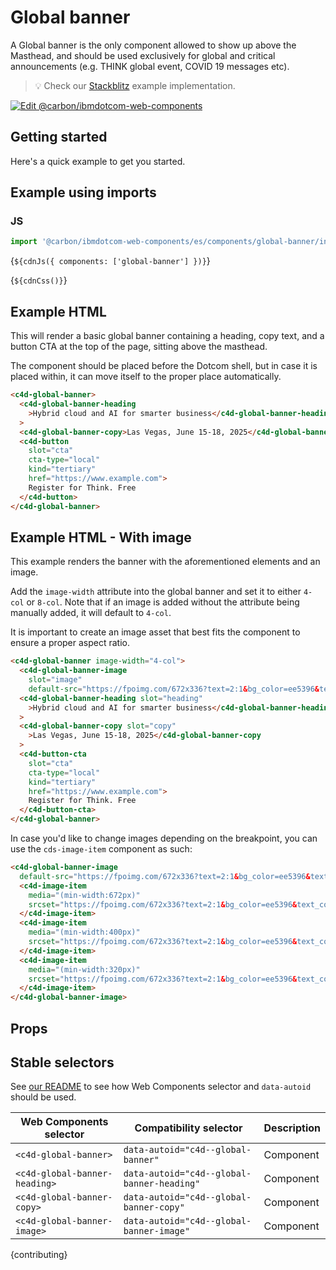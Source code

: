 
<Meta of={GlobalBannerStories} />

# Global banner

A Global banner is the only component allowed to show up above the Masthead, and
should be used exclusively for global and critical announcements (e.g. THINK
global event, COVID 19 messages etc).

> 💡 Check our
> [Stackblitz](https://stackblitz.com/github/carbon-design-system/carbon-for-ibm-dotcom/tree/main/packages/web-components/examples/stackblitz/components/global-banner)
> example implementation.

[![Edit @carbon/ibmdotcom-web-components](https://developer.stackblitz.com/img/open_in_stackblitz.svg)](https://stackblitz.com/github/carbon-design-system/carbon-for-ibm-dotcom/tree/main/packages/web-components/examples/stackblitz/components/global-banner)

## Getting started

Here's a quick example to get you started.

## Example using imports

### JS

```javascript
import '@carbon/ibmdotcom-web-components/es/components/global-banner/index.js';
```

<Markdown>{`${cdnJs({ components: ['global-banner'] })}`}</Markdown>

<Markdown>{`${cdnCss()}`}</Markdown>

## Example HTML

This will render a basic global banner containing a heading, copy text, and a
button CTA at the top of the page, sitting above the masthead.

The component should be placed before the Dotcom shell, but in case it is placed
within, it can move itself to the proper place automatically.

```html
<c4d-global-banner>
  <c4d-global-banner-heading
    >Hybrid cloud and AI for smarter business</c4d-global-banner-heading
  >
  <c4d-global-banner-copy>Las Vegas, June 15-18, 2025</c4d-global-banner-copy>
  <c4d-button
    slot="cta"
    cta-type="local"
    kind="tertiary"
    href="https://www.example.com">
    Register for Think. Free
  </c4d-button>
</c4d-global-banner>
```

## Example HTML - With image

This example renders the banner with the aforementioned elements and an image.

Add the `image-width` attribute into the global banner and set it to either
`4-col` or `8-col`. Note that if an image is added without the attribute being
manually added, it will default to `4-col`.

It is important to create an image asset that best fits the component to ensure
a proper aspect ratio.

```html
<c4d-global-banner image-width="4-col">
  <c4d-global-banner-image
    slot="image"
    default-src="https://fpoimg.com/672x336?text=2:1&bg_color=ee5396&text_color=161616"></c4d-global-banner-image>
  <c4d-global-banner-heading slot="heading"
    >Hybrid cloud and AI for smarter business</c4d-global-banner-heading
  >
  <c4d-global-banner-copy slot="copy"
    >Las Vegas, June 15-18, 2025</c4d-global-banner-copy
  >
  <c4d-button-cta
    slot="cta"
    cta-type="local"
    kind="tertiary"
    href="https://www.example.com">
    Register for Think. Free
  </c4d-button-cta>
</c4d-global-banner>
```

In case you'd like to change images depending on the breakpoint, you can use the
`cds-image-item` component as such:

```html
<c4d-global-banner-image
  default-src="https://fpoimg.com/672x336?text=2:1&bg_color=ee5396&text_color=161616">
  <c4d-image-item
    media="(min-width:672px)"
    srcset="https://fpoimg.com/672x336?text=2:1&bg_color=ee5396&text_color=161616">
  </c4d-image-item>
  <c4d-image-item
    media="(min-width:400px)"
    srcset="https://fpoimg.com/672x336?text=2:1&bg_color=ee5396&text_color=161616">
  </c4d-image-item>
  <c4d-image-item
    media="(min-width:320px)"
    srcset="https://fpoimg.com/672x336?text=2:1&bg_color=ee5396&text_color=161616">
  </c4d-image-item>
</c4d-global-banner-image>
```

## Props

<ArgTypes of="c4d-global-banner" />

## Stable selectors

See
[our README](https://github.com/carbon-design-system/carbon-for-ibm-dotcom/tree/main/packages/web-components#stable-selectors-for-analytics-and-integratione2e-testing-in-web-components)
to see how Web Components selector and `data-autoid` should be used.

| Web Components selector       | Compatibility selector                     | Description |
| ----------------------------- | ------------------------------------------ | ----------- |
| `<c4d-global-banner>`         | `data-autoid="c4d--global-banner"`         | Component   |
| `<c4d-global-banner-heading>` | `data-autoid="c4d--global-banner-heading"` | Component   |
| `<c4d-global-banner-copy>`    | `data-autoid="c4d--global-banner-copy"`    | Component   |
| `<c4d-global-banner-image>`   | `data-autoid="c4d--global-banner-image"`   | Component   |

<Markdown>{contributing}</Markdown>
